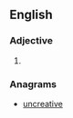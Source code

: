 ==English==

===Adjective===
{{en-adj|pos=[[un]]-[[reactive]]}}

# {{alternative spelling of|[[unreactive]]}}

===Anagrams===
* [[uncreative#English|uncreative]]